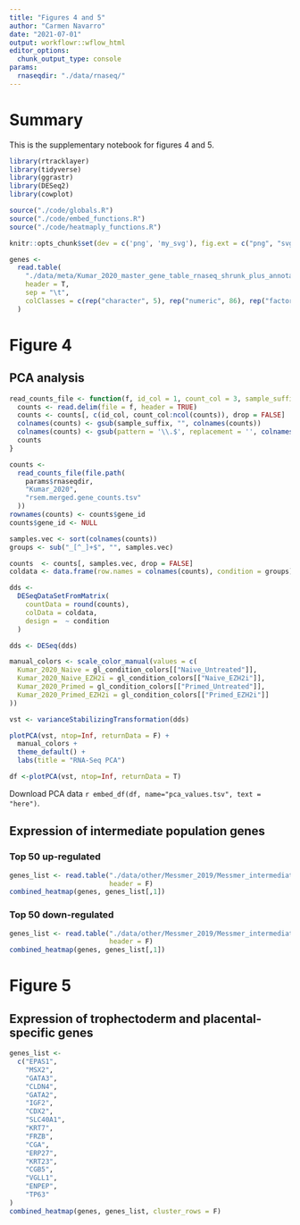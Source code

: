 ```yaml
---
title: "Figures 4 and 5"
author: "Carmen Navarro"
date: "2021-07-01"
output: workflowr::wflow_html
editor_options:
  chunk_output_type: console
params:
  rnaseqdir: "./data/rnaseq/"
---
```


# Summary

This is the supplementary notebook for figures 4 and 5.

```r
library(rtracklayer)
library(tidyverse)
library(ggrastr)
library(DESeq2)
library(cowplot)

source("./code/globals.R")
source("./code/embed_functions.R")
source("./code/heatmaply_functions.R")

knitr::opts_chunk$set(dev = c('png', 'my_svg'), fig.ext = c("png", "svg"), fig.width = 8, fig.height = 8)

genes <-
  read.table(
    "./data/meta/Kumar_2020_master_gene_table_rnaseq_shrunk_plus_annotations.tsv",
    header = T,
    sep = "\t",
    colClasses = c(rep("character", 5), rep("numeric", 86), rep("factor", 4))
  )

```

# Figure 4

## PCA analysis

```r
read_counts_file <- function(f, id_col = 1, count_col = 3, sample_suffix = "") {
  counts <- read.delim(file = f, header = TRUE)
  counts <- counts[, c(id_col, count_col:ncol(counts)), drop = FALSE]
  colnames(counts) <- gsub(sample_suffix, "", colnames(counts))
  colnames(counts) <- gsub(pattern = '\\.$', replacement = '', colnames(counts))
  counts
}

counts <-
  read_counts_file(file.path(
    params$rnaseqdir,
    "Kumar_2020",
    "rsem.merged.gene_counts.tsv"
  ))
rownames(counts) <- counts$gene_id
counts$gene_id <- NULL

samples.vec <- sort(colnames(counts))
groups <- sub("_[^_]+$", "", samples.vec)

counts  <- counts[, samples.vec, drop = FALSE]
coldata <- data.frame(row.names = colnames(counts), condition = groups)

dds <-
  DESeqDataSetFromMatrix(
    countData = round(counts),
    colData = coldata,
    design =  ~ condition
  )

dds <- DESeq(dds)

manual_colors <- scale_color_manual(values = c(
  Kumar_2020_Naive = gl_condition_colors[["Naive_Untreated"]],
  Kumar_2020_Naive_EZH2i = gl_condition_colors[["Naive_EZH2i"]],
  Kumar_2020_Primed = gl_condition_colors[["Primed_Untreated"]],
  Kumar_2020_Primed_EZH2i = gl_condition_colors[["Primed_EZH2i"]]
))

vst <- varianceStabilizingTransformation(dds)

plotPCA(vst, ntop=Inf, returnData = F) + 
  manual_colors + 
  theme_default() + 
  labs(title = "RNA-Seq PCA")

df <-plotPCA(vst, ntop=Inf, returnData = T)
```

Download PCA data `r embed_df(df, name="pca_values.tsv", text = "here")`.


## Expression of intermediate population genes 

### Top 50 up-regulated
```r
genes_list <- read.table("./data/other/Messmer_2019/Messmer_intermediate_down_top50.txt",
                         header = F)
combined_heatmap(genes, genes_list[,1])
```

### Top 50 down-regulated
```r
genes_list <- read.table("./data/other/Messmer_2019/Messmer_intermediate_up_top50.txt",
                         header = F)
combined_heatmap(genes, genes_list[,1])
```

# Figure 5

## Expression of trophectoderm and placental-specific genes

```r
genes_list <-
  c("EPAS1",
    "MSX2",
    "GATA3",
    "CLDN4",
    "GATA2",
    "IGF2",
    "CDX2",
    "SLC40A1",
    "KRT7",
    "FRZB",
    "CGA",
    "ERP27",
    "KRT23",
    "CGB5",
    "VGLL1",
    "ENPEP",
    "TP63"
)
combined_heatmap(genes, genes_list, cluster_rows = F)
```

